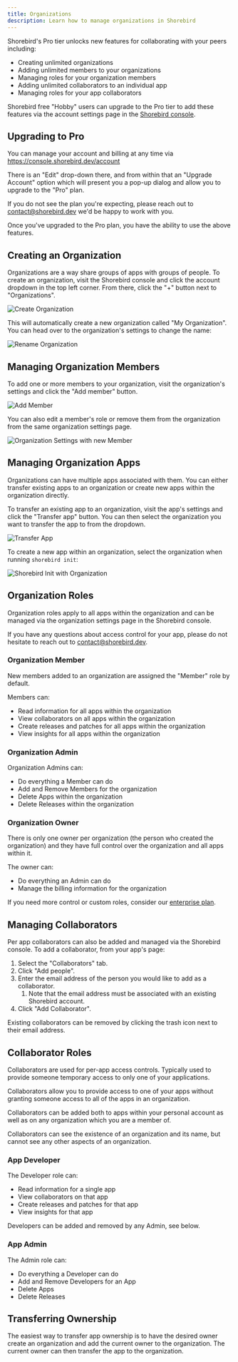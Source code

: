 ```yaml
---
title: Organizations
description: Learn how to manage organizations in Shorebird
---
```


Shorebird's Pro tier unlocks new features for collaborating with your peers
including:

- Creating unlimited organizations
- Adding unlimited members to your organizations
- Managing roles for your organization members
- Adding unlimited collaborators to an individual app
- Managing roles for your app collaborators

Shorebird free "Hobby" users can upgrade to the Pro tier to add these features
via the account settings page in the
[Shorebird console](https://console.shorebird.dev/account).

## Upgrading to Pro

You can manage your account and billing at any time via
https://console.shorebird.dev/account

There is an "Edit" drop-down there, and from within that an "Upgrade Account"
option which will present you a pop-up dialog and allow you to upgrade to the
"Pro" plan.

If you do not see the plan you're expecting, please reach out to
contact@shorebird.dev we'd be happy to work with you.

Once you've upgraded to the Pro plan, you have the ability to use the above
features.

## Creating an Organization

Organizations are a way share groups of apps with groups of people. To create an
organization, visit the Shorebird console and click the account dropdown in the
top left corner. From there, click the "+" button next to "Organizations".

![Create
Organization](https://github.com/user-attachments/assets/6117e85f-ff07-4ffa-9683-3b4543f252d1)

This will automatically create a new organization called "My Organization". You
can head over to the organization's settings to change the name:

![Rename
Organization](https://github.com/user-attachments/assets/c33eda7c-bdd3-4ef2-ab0e-cbcaadbdd99f)

## Managing Organization Members

To add one or more members to your organization, visit the organization's
settings and click the "Add member" button.

![Add
Member](https://github.com/user-attachments/assets/584703fc-d20d-49b2-8358-b3b187c7fefc)

You can also edit a member's role or remove them from the organization from the
same organization settings page.

![Organization Settings with new
Member](https://github.com/user-attachments/assets/4936b211-23d8-4a44-90e6-06fab421a4f4)

## Managing Organization Apps

Organizations can have multiple apps associated with them. You can either
transfer existing apps to an organization or create new apps within the
organization directly.

To transfer an existing app to an organization, visit the app's settings and
click the "Transfer app" button. You can then select the organization you want
to transfer the app to from the dropdown.

![Transfer
App](https://github.com/user-attachments/assets/9d7c5428-ebfd-4c9c-9777-4ca06da8d962)

To create a new app within an organization, select the organization when running
`shorebird init`:

![Shorebird Init with
Organization](https://github.com/user-attachments/assets/6a07fb1f-1fc6-4b41-9df8-60a50c42b475)

## Organization Roles

Organization roles apply to all apps within the organization and can be managed
via the organization settings page in the Shorebird console.

If you have any questions about access control for your app, please do not
hesitate to reach out to contact@shorebird.dev.

### Organization Member

New members added to an organization are assigned the "Member" role by default.

Members can:

- Read information for all apps within the organization
- View collaborators on all apps within the organization
- Create releases and patches for all apps within the organization
- View insights for all apps within the organization

### Organization Admin

Organization Admins can:

- Do everything a Member can do
- Add and Remove Members for the organization
- Delete Apps within the organization
- Delete Releases within the organization

### Organization Owner

There is only one owner per organization (the person who created the
organization) and they have full control over the organization and all apps
within it.

The owner can:

- Do everything an Admin can do
- Manage the billing information for the organization

If you need more control or custom roles, consider our
[enterprise plan](https://shorebird.dev/pricing).

## Managing Collaborators

Per app collaborators can also be added and managed via the Shorebird console.
To add a collaborator, from your app's page:

1. Select the "Collaborators" tab.
2. Click "Add people".
3. Enter the email address of the person you would like to add as a
   collaborator.
   1. Note that the email address must be associated with an existing Shorebird
      account.
4. Click "Add Collaborator".

Existing collaborators can be removed by clicking the trash icon next to their
email address.

## Collaborator Roles

Collaborators are used for per-app access controls. Typically used to provide
someone temporary access to only one of your applications.

Collaborators allow you to provide access to one of your apps without granting
someone access to all of the apps in an organization.

Collaborators can be added both to apps within your personal account as well as
on any organization which you are a member of.

Collaborators can see the existence of an organization and its name, but cannot
see any other aspects of an organization.

### App Developer

The Developer role can:

- Read information for a single app
- View collaborators on that app
- Create releases and patches for that app
- View insights for that app

Developers can be added and removed by any Admin, see below.

### App Admin

The Admin role can:

- Do everything a Developer can do
- Add and Remove Developers for an App
- Delete Apps
- Delete Releases

## Transferring Ownership

The easiest way to transfer app ownership is to have the desired owner create an
organization and add the current owner to the organization. The current owner
can then transfer the app to the organization.
